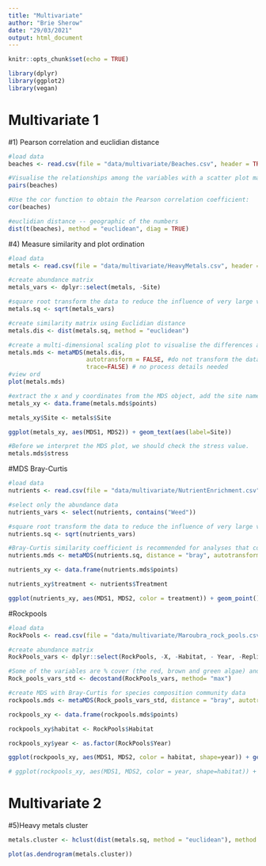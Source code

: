 ```yaml
---
title: "Multivariate"
author: "Brie Sherow"
date: "29/03/2021"
output: html_document
---
```


```r
knitr::opts_chunk$set(echo = TRUE)
```

```r

library(dplyr)
library(ggplot2)
library(vegan)
```
# Multivariate 1

#1) Pearson correlation and euclidian distance
```r
#load data
beaches <- read.csv(file = "data/multivariate/Beaches.csv", header = TRUE)

#Visualise the relationships among the variables with a scatter plot matrix.
pairs(beaches)

#Use the cor function to obtain the Pearson correlation coefficient:
cor(beaches)

#euclidian distance -- geographic of the numbers
dist(t(beaches), method = "euclidean", diag = TRUE)
```
#4) Measure similarity and plot ordination

```r
#load data
metals <- read.csv(file = "data/multivariate/HeavyMetals.csv", header = TRUE)  

#create abundance matrix
metals_vars <- dplyr::select(metals, -Site)

#square root transform the data to reduce the influence of very large values
metals.sq <- sqrt(metals_vars)

#create similarity matrix using Euclidian distance
metals.dis <- dist(metals.sq, method = "euclidean")

#create a multi-dimensional scaling plot to visualise the differences among sites
metals.mds <- metaMDS(metals.dis, 
                      autotransform = FALSE, #do not transform the data further
                      trace=FALSE) # no process details needed
#view ord
plot(metals.mds)

#extract the x and y coordinates from the MDS object, add the site names from our original data set and plot with ggplot using our site labels rather than points.
metals_xy <- data.frame(metals.mds$points)

metals_xy$Site <- metals$Site

ggplot(metals_xy, aes(MDS1, MDS2)) + geom_text(aes(label=Site))

#Before we interpret the MDS plot, we should check the stress value.
metals.mds$stress
```

#MDS Bray-Curtis
```r
#load data
nutrients <- read.csv(file = "data/multivariate/NutrientEnrichment.csv", header = TRUE)

#select only the abundance data
nutrients_vars <- select(nutrients, contains("Weed"))

#square root transform the data to reduce the influence of very large values
nutrients.sq <- sqrt(nutrients_vars)

#Bray-Curtis similarity coefficient is recommended for analyses that contrast the species composition of community data sets
nutrients.mds <- metaMDS(nutrients.sq, distance = "bray", autotransform = FALSE, trace=FALSE)

nutrients_xy <- data.frame(nutrients.mds$points)

nutrients_xy$treatment <- nutrients$Treatment

ggplot(nutrients_xy, aes(MDS1, MDS2, color = treatment)) + geom_point()
```

#Rockpools
```r
#load data
RockPools <- read.csv(file = "data/multivariate/Maroubra_rock_pools.csv", header = TRUE)

#create abundance matrix
RockPools_vars <- dplyr::select(RockPools, -X, -Habitat, - Year, -Replicate)

#Some of the variables are % cover (the red, brown and green algae) and some are counts of individual animals. Clearly 100% cover is not equivalent to 100 snails, so we can standardise these variables to ensure each variable is on the same scale. We can use the function decostand from vegan to standardise each variable by the maximum value of that variable. We then end up with all variables having values between 0 and 1.
Rock_pools_vars_std <- decostand(RockPools_vars, method= "max")

#create MDS with Bray-Curtis for species composition community data
rockpools.mds <- metaMDS(Rock_pools_vars_std, distance = "bray", autotransform = FALSE, trace=FALSE)

rockpools_xy <- data.frame(rockpools.mds$points)

rockpools_xy$habitat <- RockPools$Habitat

rockpools_xy$year <- as.factor(RockPools$Year)

ggplot(rockpools_xy, aes(MDS1, MDS2, color = habitat, shape=year)) + geom_point()

# ggplot(rockpools_xy, aes(MDS1, MDS2, color = year, shape=habitat)) + geom_point()
```

# Multivariate 2

#5)Heavy metals cluster
```r
metals.cluster <- hclust(dist(metals.sq, method = "euclidean"), method = "single")

plot(as.dendrogram(metals.cluster))
```


